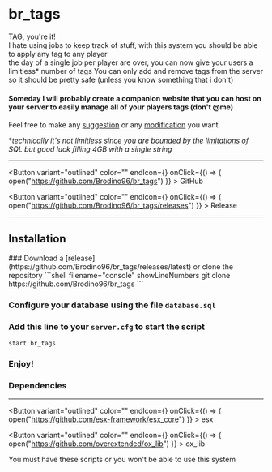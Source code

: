 # br_tags

TAG, you're it!  
I hate using jobs to keep track of stuff, with this system you should be able to apply any tag to any player  
the day of a single job per player are over, you can now give your users a limitless* number of tags
You can only add and remove tags from the server so it should be pretty safe (unless you know something that i don't)
#### Someday I will probably create a companion website that you can host on your server to easily manage all of your players tags (don't @me)

Feel free to make any [suggestion](https://github.com/Brodino96/br_tags/issues) or any [modification](https://github.com/Brodino96/br_tags/pulls) you want

**technically it's not limitless since you are bounded by the [limitations](https://www.atlassian.com/data/databases/understanding-strorage-sizes-for-mysql-text-data-types#:~:text=LONGTEXT%3A%204%2C294%2C967%2C295%20characters%20%2D%204%20GB) of SQL but good luck filling 4GB with a single string*

***


<Button variant="outlined" color="" endIcon={<GitHubIcon />} onClick={() => { open("https://github.com/Brodino96/br_tags") }} > 
  GitHub
</Button>

<Button variant="outlined" color="" endIcon={<ReleaseIcon />} onClick={() => { open("https://github.com/Brodino96/br_tags/releases") }} > 
  Release
</Button>

***

## Installation


<Steps>
### Download a [release](https://github.com/Brodino96/br_tags/releases/latest) or clone the repository
```shell filename="console" showLineNumbers
git clone https://github.com/Brodino96/br_tags
```

### Configure your database using the file `database.sql`

### Add this line to your `server.cfg` to start the script
```shell filename="server.cfg" showLineNumbers
start br_tags
```

### Enjoy!
</Steps>

### Dependencies

***

<Button variant="outlined" color="" endIcon={<GitHubIcon />} onClick={() => { open("https://github.com/esx-framework/esx_core") }} > 
  esx
</Button>

<Button variant="outlined" color="" endIcon={<GitHubIcon />} onClick={() => { open("https://github.com/overextended/ox_lib") }} > 
  ox_lib
</Button>

You must have these scripts or you won't be able to use this system